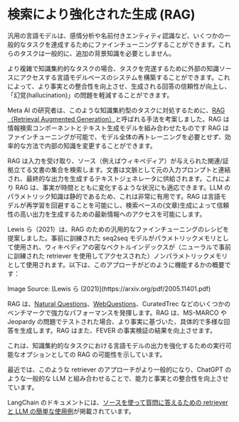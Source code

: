 # 検索により強化された生成 (RAG)


汎用の言語モデルは、感情分析や名前付きエンティティ認識など、いくつかの一般的なタスクを達成するためにファインチューニングすることができます。これらのタスクは一般的に、追加の背景知識を必要としません。

より複雑で知識集約的なタスクの場合、タスクを完遂するために外部の知識ソースにアクセスする言語モデルベースのシステムを構築することができます。これによって、より事実との整合性を向上させ、生成される回答の信頼性が向上し、「幻覚(hallucination)」の問題を軽減することができます。

Meta AI の研究者は、このような知識集約型のタスクに対処するために、[RAG（Retrieval Augmented Generation）](https://ai.meta.com/blog/retrieval-augmented-generation-streamlining-the-creation-of-intelligent-natural-language-processing-models/)と呼ばれる手法を考案しました。RAG は情報検索コンポーネントとテキスト生成モデルを組み合わせたものです RAG はファインチューニングが可能で、モデル全体の再トレーニングを必要とせず、効率的な方法で内部の知識を変更することができます。

RAG は入力を受け取り、ソース（例えばウィキペディア）が与えられた関連/証拠立てる文書の集合を検索します。文書は文脈として元の入力プロンプトと連結され、最終的な出力を生成するテキストジェネレータに供給されます。これにより RAG は、事実が時間とともに変化するような状況にも適応できます。LLM のパラメトリック知識は静的であるため、これは非常に有用です。RAG は言語モデルが再学習を回避することを可能にし、検索ベースの(文章)生成によって信頼性の高い出力を生成するための最新情報へのアクセスを可能にします。

Lewis ら（2021）は、RAG のための汎用的なファインチューニングのレシピを提案しました。事前に訓練された seq2seq モデルがパラメトリックメモリとして使用され、ウィキペディアの密なベクトルインデックスが（ニューラルで事前に訓練された retriever を使用してアクセスされた）ノンパラメトリックメモリとして使用されます。以下は、このアプローチがどのように機能するかの概要です：

<Screenshot src={RAG} alt="RAG" />
Image Source: [Lewis ら (2021)](https://arxiv.org/pdf/2005.11401.pdf)

RAG は、[Natural Questions](https://ai.google.com/research/NaturalQuestions)、[WebQuestions](https://paperswithcode.com/dataset/webquestions)、CuratedTrec などのいくつかのベンチマークで強力なパフォーマンスを発揮します。RAG は、MS-MARCO や Jeopardy の問題でテストされた場合、より事実に基づいた、具体的で多様な回答を生成します。RAG はまた、FEVER の事実検証の結果を向上させます。

これは、知識集約的なタスクにおける言語モデルの出力を強化するための実行可能なオプションとしての RAG の可能性を示しています。

最近では、このような retriever のアプローチがより一般的になり、ChatGPT のような一般的な LLM と組み合わせることで、能力と事実との整合性を向上させています。

LangChain のドキュメントには、[ソースを使って質問に答えるための retriever と LLM の簡単な使用例](https://python.langchain.com/docs/use_cases/question_answering/how_to/vector_db_qa)が掲載されています。
